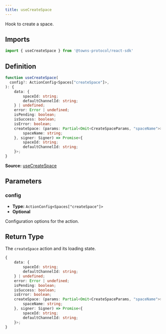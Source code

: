```yaml
---
title: useCreateSpace
---
```

Hook to create a space.

## Imports

```ts
import { useCreateSpace } from '@towns-protocol/react-sdk'
```

## Definition

```ts
function useCreateSpace(
  config?: ActionConfig<Spaces["createSpace"]>,
): {
    data: {
        spaceId: string;
        defaultChannelId: string;
    } | undefined;
    error: Error | undefined;
    isPending: boolean;
    isSuccess: boolean;
    isError: boolean;
    createSpace: (params: Partial<Omit<CreateSpaceParams, "spaceName">> & {
        spaceName: string;
    }, signer: Signer) => Promise<{
        spaceId: string;
        defaultChannelId: string;
    }>;
}
```

**Source:** [useCreateSpace](https://github.com/towns-protocol/towns/blob/main/packages/react-sdk/src/useCreateSpace.ts)

## Parameters

### config

- **Type:** `ActionConfig<Spaces["createSpace"]>`
- **Optional**

Configuration options for the action.

## Return Type

The `createSpace` action and its loading state.

```ts
{
    data: {
        spaceId: string;
        defaultChannelId: string;
    } | undefined;
    error: Error | undefined;
    isPending: boolean;
    isSuccess: boolean;
    isError: boolean;
    createSpace: (params: Partial<Omit<CreateSpaceParams, "spaceName">> & {
        spaceName: string;
    }, signer: Signer) => Promise<{
        spaceId: string;
        defaultChannelId: string;
    }>;
}
```
